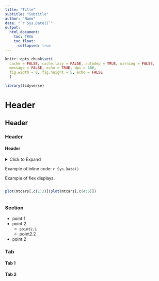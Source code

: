 ```yaml
---
title: "Title"
subtitle: "Subtitle"
author: "Name"
date: "`r Sys.Date()`"
output: 
  html_document:
    toc: TRUE
    toc_float:
      collapsed: true
---
```


```r
knitr::opts_chunk$set(
  cache = FALSE, cache.lazy = FALSE, autodep = TRUE, warning = FALSE, 
  message = FALSE, echo = TRUE, dpi = 180,
  fig.width = 8, fig.height = 5, echo = FALSE
  )
```

<!--#general comments===========================================================
#~~~~~~~~~~~~~~~~~~~~~~~~~~~~~~~~~~~~~~~~~~~~~~~~~~~~~~~~~~~~~~~~~~~~~~~~~~~~~~~
#
# This is [[insert description here - what it does/solve]]
#
# By: mike gaunt, michael.gaunt@wsp.com
#
# README: [[insert brief readme here]]
#-------- [[insert brief readme here]]
#
# *please use 80 character margins
# *please go to https://pkgs.rstudio.com/flexdashboard/articles/layouts.html
# to explore the different layouts available for the flexdashboard framework
#
#~~~~~~~~~~~~~~~~~~~~~~~~~~~~~~~~~~~~~~~~~~~~~~~~~~~~~~~~~~~~~~~~~~~~~~~~~~~ -->

<!--#library set-up=============================================================
#~~~~~~~~~~~~~~~~~~~~~~~~~~~~~~~~~~~~~~~~~~~~~~~~~~~~~~~~~~~~~~~~~~~~~~~~~~~~~~~
#content in this section should be removed if in production - ok for dev -->
```r
library(tidyverse)
```

<!--#source helpers/utilities===================================================
#~~~~~~~~~~~~~~~~~~~~~~~~~~~~~~~~~~~~~~~~~~~~~~~~~~~~~~~~~~~~~~~~~~~~~~~~~~~~~~~
#content in this section should be removed if in production - ok for dev -->

<!--#source data================================================================
#~~~~~~~~~~~~~~~~~~~~~~~~~~~~~~~~~~~~~~~~~~~~~~~~~~~~~~~~~~~~~~~~~~~~~~~~~~~~~~~
#content in this section should be removed if in production - ok for dev 
#area to upload data with and to perform initial munging
#please add test data here so that others may use/unit test these scripts -->

<!--#SECTION NAME===============================================================
#use this header to make demarcations/section in code [delete this line]
#short description -->

# Header

## Header

### Header

#### Header

<details>
<summary>Click to Expand</summary>

Example of expandable box. 

```r
Sys.Date()
```

</details>      

Example of inline code: ``r Sys.Date()``       

Example of flex displays. 

:::: {style="display: flex;"}

::: {}

```r
plot(mtcars[,c(1:3)])
```

:::

::: {}

```r
plot(mtcars[,c(4:6)])
```

:::

::::

### {-}

### Section 

+ point 1
+ point 2
  - `point2.1`
  - point2.2
+ point 2


### Tab {.tabset}

#### Tab 1

#### Tab 2

### {-}



<!--end-->






